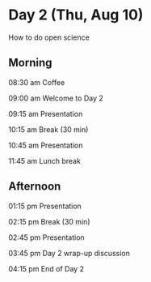 # Day 2 (Thu, Aug 10) {- #day_2}

How to do open science

## Morning {- #day_2_am}

08:30 am    Coffee

09:00 am    Welcome to Day 2

09:15 am    Presentation

10:15 am    Break (30 min)

10:45 am    Presentation

11:45 am    Lunch break

## Afternoon {- #day_2_pm}

01:15 pm    Presentation

02:15 pm    Break (30 min)

02:45 pm    Presentation

03:45 pm    Day 2 wrap-up discussion

04:15 pm    End of Day 2
